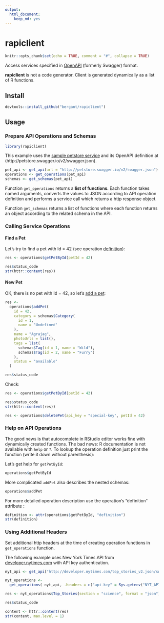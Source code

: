```yaml
---
output: 
  html_document: 
    keep_md: yes
---
```

# __rapiclient__

```r
knitr::opts_chunk$set(echo = TRUE, comment = "#", collapse = TRUE)
```

Access services specified in [OpenAPI](https://openapis.org) (formerly Swagger) format.

**rapiclient** is not a code generator. Client is generated dynamically as 
a list of R functions.


## Install

```r
devtools::install_github("bergant/rapiclient")
```


## Usage

### Prepare API Operations and Schemas

```r
library(rapiclient)
```

This example uses the [sample petstore service](http://petstore.swagger.io)
and its OpenAPI definition at (http://petstore.swagger.io/v2/swagger.json).

```r
pet_api <- get_api(url = "http://petstore.swagger.io/v2/swagger.json")
operations <- get_operations(pet_api)
schemas <- get_schemas(pet_api)
```

Function `get_operations` returns a **list of functions**. 
Each function takes named arguments, converts the values to JSON 
according to API operation definition and performs a service call which
returns a http response object.

Function `get_schemas` returns a list of functions where each function returns 
an object according to the related schema in the API.


### Calling Service Operations

#### Find a Pet
Let's try to find a pet with Id = 42 (see operation [definition](http://petstore.swagger.io/#!/pet/getPetById)):
```r
res <- operations$getPetById(petId = 42)

res$status_code
str(httr::content(res))
```

#### New Pet
OK, there is no pet with Id = 42, so let's [add a pet](http://petstore.swagger.io/#!/pet/addPet):

```r
res <- 
  operations$addPet(
    id = 42,
    category = schemas$Category(
      id = 1,
      name = "Undefined"
    ),
    name = "Agrajag",
    photoUrls = list(),
    tags = list(
      schemas$Tag(id = 1, name = "Wild"),
      schemas$Tag(id = 2, name = "Furry")
    ),
    status = "available"
  )

res$status_code
```

Check:

```r
res <- operations$getPetById(petId = 42)

res$status_code
str(httr::content(res))
```



```r
res <- operations$deletePet(api_key = "special-key", petId = 42)
```

### Help on API Operations

The good news is that autocomplete in RStudio editor works fine with dynamically created functions. The bad news: R documentation is not available 
with `help` or `?`. To lookup the operation definition
just print the function (write it down without parenthesis):

Let's get help for `getPetById`:
```r
operations$getPetById
```

More complicated `addPet` also describes the nested schemas:

```r
operations$addPet
```

For more detailed operation description use the operation's "definition" attribute :

```r
definition <- attr(operations$getPetById, "definition")
str(definition)
```


### Using Additional Headers

Set additional http headers at the time of creating operation functions
in `get_operations` function.

The following example uses New York Times API from [developer.nytimes.com](http://developer.nytimes.com/)
with API key authentication.


```r
nyt_api <- get_api("http://developer.nytimes.com/top_stories_v2.json/swagger.json")

nyt_operations <- 
  get_operations( nyt_api, .headers = c("api-key" = Sys.getenv("NYT_API_KEY")))

res <- nyt_operations$Top_Stories(section = "science", format = "json")

res$status_code

content <- httr::content(res)
str(content, max.level = 1)

```



